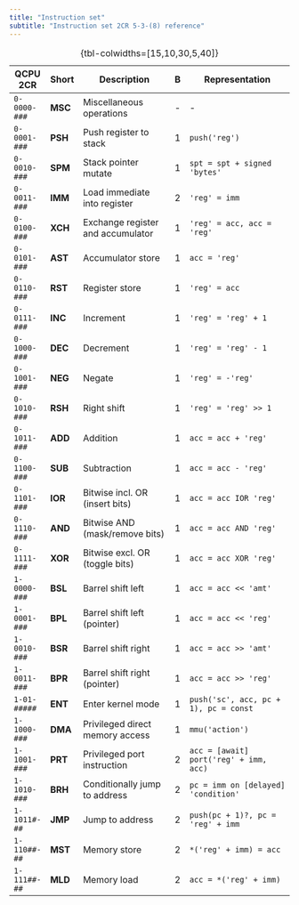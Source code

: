 ```yaml
---
title: "Instruction set"
subtitle: "Instruction set 2CR 5-3-(8) reference"
---
```


::: {.column-screen-inset-left}
| QCPU 2CR     | Short   | Description                       | B | Representation                         |
|--------------+---------+-----------------------------------+---+----------------------------------------|
| `0-0000-###` | **MSC** | Miscellaneous operations          | - | -                                      |
| `0-0001-###` | **PSH** | Push register to stack            | 1 | `push('reg')`                          |
| `0-0010-###` | **SPM** | Stack pointer mutate              | 1 | `spt = spt + signed 'bytes'`           |
| `0-0011-###` | **IMM** | Load immediate into register      | 2 | `'reg' = imm`                          |
| `0-0100-###` | **XCH** | Exchange register and accumulator | 1 | `'reg' = acc, acc = 'reg'`             |
| `0-0101-###` | **AST** | Accumulator store                 | 1 | `acc = 'reg'`                          |
| `0-0110-###` | **RST** | Register store                    | 1 | `'reg' = acc`                          |
| `0-0111-###` | **INC** | Increment                         | 1 | `'reg' = 'reg' + 1`                    |
| `0-1000-###` | **DEC** | Decrement                         | 1 | `'reg' = 'reg' - 1`                    |
| `0-1001-###` | **NEG** | Negate                            | 1 | `'reg' = -'reg'`                       |
| `0-1010-###` | **RSH** | Right shift                       | 1 | `'reg' = 'reg' >> 1`                   |
| `0-1011-###` | **ADD** | Addition                          | 1 | `acc = acc + 'reg'`                    |
| `0-1100-###` | **SUB** | Subtraction                       | 1 | `acc = acc - 'reg'`                    |
| `0-1101-###` | **IOR** | Bitwise incl. OR (insert bits)    | 1 | `acc = acc IOR 'reg'`                  |
| `0-1110-###` | **AND** | Bitwise AND (mask/remove bits)    | 1 | `acc = acc AND 'reg'`                  |
| `0-1111-###` | **XOR** | Bitwise excl. OR (toggle bits)    | 1 | `acc = acc XOR 'reg'`                  |
| `1-0000-###` | **BSL** | Barrel shift left                 | 1 | `acc = acc << 'amt'`                   |
| `1-0001-###` | **BPL** | Barrel shift left (pointer)       | 1 | `acc = acc << 'reg'`                   |
| `1-0010-###` | **BSR** | Barrel shift right                | 1 | `acc = acc >> 'amt'`                   |
| `1-0011-###` | **BPR** | Barrel shift right (pointer)      | 1 | `acc = acc >> 'reg'`                   |
| `1-01-#####` | **ENT** | Enter kernel mode                 | 1 | `push('sc', acc, pc + 1), pc = const`  |
| `1-1000-###` | **DMA** | Privileged direct memory access   | 1 | `mmu('action')`                        |
| `1-1001-###` | **PRT** | Privileged port instruction       | 2 | `acc = [await] port('reg' + imm, acc)` |
| `1-1010-###` | **BRH** | Conditionally jump to address     | 2 | `pc = imm on [delayed] 'condition'`    |
| `1-1011#-##` | **JMP** | Jump to address                   | 2 | `push(pc + 1)?, pc = 'reg' + imm`      |
| `1-110##-##` | **MST** | Memory store                      | 2 | `*('reg' + imm) = acc`                 |
| `1-111##-##` | **MLD** | Memory load                       | 2 | `acc = *('reg' + imm)`                 |
: {tbl-colwidths=[15,10,30,5,40]}
:::
